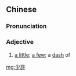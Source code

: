 ==Chinese==
{{zh-forms|s=少许}}

===Pronunciation===
{{zh-pron
|m=shǎoxǔ
|c=siu2 heoi2
|cat=a
}}

===Adjective===
{{zh-adj}}

# {{lb|zh|formal}} [[a little]]; [[a few]]; a [[dash]] of

[[mg:少許]]